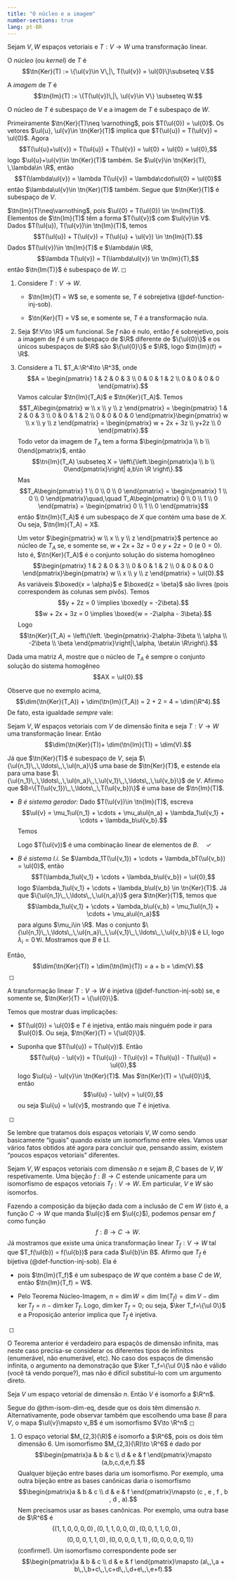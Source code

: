 ```yaml
---
title: "O núcleo e a imagem"
number-sections: true
lang: pt-BR
--- 
```



:::{#def-}
Sejam $V,W$ espaços vetoriais e $T:V\to W$ uma transformação linear.

O *núcleo* (ou *kernel*) de $T$ é
$$\tn{Ker}(T) := \{\ul{v}\in V\,|\, T(\ul{v}) = \ul{0}\}\subseteq V.$$

A *imagem* de $T$ é
$$\tn{Im}(T) := \{T(\ul{v})\,|\, \ul{v}\in V\} \subseteq W.$$
:::

:::{#prop-}
O núcleo de $T$ é subespaço de $V$ e a imagem de $T$ é subespaço de $W$.
:::

:::{.proof}
Primeiramente $\tn{Ker}(T)\neq \varnothing$, pois
$T(\ul{0}) = \ul{0}$. Os vetores $\ul{u}, \ul{v}\in \tn{Ker}(T)$ implica
que $T(\ul{u}) = T(\ul{v}) = \ul{0}$. Agora
$$T(\ul{u}+\ul{v}) = T(\ul{u}) + T(\ul{v}) = \ul{0} + \ul{0} = \ul{0},$$
logo $\ul{u}+\ul{v}\in \tn{Ker}(T)$ também. Se
$\ul{v}\in \tn{Ker}(T), \,\lambda\in \R$, então
$$T(\lambda\ul{v}) = \lambda T(\ul{v}) = \lambda\cdot\ul{0} = \ul{0}$$
então $\lambda\ul{v}\in \tn{Ker}(T)$ também. Segue que $\tn{Ker}(T)$ é
subespaço de $V$.

$\tn{Im}(T)\neq\varnothing$, pois $\ul{0} = T(\ul{0}) \in \tn{Im(T)}$.
Elementos de $\tn{Im}(T)$ têm a forma $T(\ul{v})$ com $\ul{v}\in V$.
Dados $T(\ul{u}), T(\ul{v})\in \tn{Im}(T)$, temos
$$T(\ul{u}) + T(\ul{v}) = T(\ul{u} + \ul{v}) \in \tn{Im}(T).$$ Dados
$T(\ul{v})\in \tn{Im}(T)$ e $\lambda\in \R$,
$$\lambda T(\ul{v}) = T(\lambda\ul{v}) \in \tn{Im}(T),$$ então
$\tn{Im(T)}$ é subespaço de $W$. ◻
:::

:::{#exm-}
1.  Considere $T:V\to W$.

    -   $\tn{Im}(T) = W$ se, e somente se, $T$ é sobrejetiva (@def-function-inj-sob).

    -   $\tn{Ker}(T) = V$ se, e somente se, $T$ é a transformação nula.

2.  Seja $f:V\to \R$ um funcional. Se $f$ não é nulo, então $f$ é
    sobrejetivo, pois a imagem de $f$ é um subespaço de $\R$ diferente
    de $\{\ul{0}\}$ e os únicos subespaços de $\R$ são $\{\ul{0}\}$ e
    $\R$, logo $\tn{Im}(f) = \R$.

3.  Considere a TL $T_A:\R^4\to \R^3$, onde $$A = \begin{pmatrix}
      1 & 2 & 0 & 3 \\
      0 & 0 & 1 & 2 \\
      0 & 0 & 0 & 0
      \end{pmatrix}.$$ Vamos calcular $\tn{Im}(T_A)$ e $\tn{Ker}(T_A)$.
    Temos $$T_A\begin{pmatrix}
      w \\ x \\ y \\ z
      \end{pmatrix} = \begin{pmatrix}
      1 & 2 & 0 & 3 \\
      0 & 0 & 1 & 2 \\
      0 & 0 & 0 & 0
      \end{pmatrix}\begin{pmatrix}
      w \\ x \\ y \\ z
      \end{pmatrix} = \begin{pmatrix}
      w + 2x + 3z \\ y+2z \\ 0
      \end{pmatrix}.$$ Todo vetor da imagem de $T_A$ tem a forma
    $\begin{pmatrix}a \\ b \\ 0\end{pmatrix}$, então
    $$\tn{Im}(T_A) \subseteq X = \left\{\left.\begin{pmatrix}a \\ b \\ 0\end{pmatrix}\right| a,b\in \R \right\}.$$
    Mas $$T_A\begin{pmatrix}
      1 \\ 0 \\ 0 \\ 0
      \end{pmatrix} = \begin{pmatrix}
      1 \\ 0 \\ 0
      \end{pmatrix}\quad,\quad T_A\begin{pmatrix}
      0 \\ 0 \\ 1 \\ 0
      \end{pmatrix} = \begin{pmatrix}
      0 \\ 1 \\ 0
      \end{pmatrix}$$ então $\tn{Im}(T_A)$ é um subespaço de $X$ que
    contém uma base de $X$. Ou seja, $\tn{Im}(T_A) = X$.

    Um vetor $\begin{pmatrix}
      w \\ x \\ y \\ z
      \end{pmatrix}$ pertence ao núcleo de $T_A$ se, e somente se,
    $w+2x+3z = 0$ e $y+2z=0$ (e $0=0$). Isto é, $\tn{Ker}(T_A)$ é o
    conjunto solução do sistema homogêneo $$\begin{pmatrix}
      1 & 2 & 0 & 3 \\
      0 & 0 & 1 & 2 \\
      0 & 0 & 0 & 0
      \end{pmatrix}\begin{pmatrix}
      w \\ x \\ y \\ z
      \end{pmatrix} = \ul{0}.$$ As variáveis $\boxed{x = \alpha}$ e
    $\boxed{z = \beta}$ são livres (pois correspondem às colunas sem
    pivôs). Temos $$y + 2z = 0 \implies \boxed{y = -2\beta}.$$
    $$w + 2x + 3z = 0 \implies \boxed{w = -2\alpha - 3\beta}.$$ Logo
    $$\tn{Ker}(T_A) = \left\{\left. \begin{pmatrix}-2\alpha-3\beta \\ \alpha \\ -2\beta \\ \beta \end{pmatrix}\right|\,\alpha, \beta\in \R\right\}.$$
:::

:::{#exr-}
Dada uma matriz $A$, mostre que o núcleo de
$T_A$ é sempre o conjunto solução do sistema homogêneo $$AX = \ul{0}.$$
:::

Observe que no exemplo acima,
$$\dim(\tn{Ker}(T_A)) + \dim(\tn{Im}(T_A)) = 2 + 2 = 4 = \dim(\R^4).$$
De fato, esta igualdade *sempre* vale:

:::{#thm-}
Sejam $V,W$ espaços vetoriais com $V$ de dimensão finita e seja
$T:V\to W$ uma transformação linear. Então
$$\dim(\tn{Ker}(T))+ \dim(\tn{Im}(T)) = \dim(V).$$
:::

:::{.proof}
Já que $\tn{Ker}(T)$ é subespaço de $V$, seja
$\{\ul{n_1}\,,\,\ldots\,,\,\ul{n_a}\}$ uma base de $\tn{Ker}(T)$, e
estende ela para uma base
$\{\ul{n_1}\,,\,\ldots\,,\,\ul{n_a}\,,\,\ul{v_1}\,,\,\ldots\,,\,\ul{v_b}\}$
de $V$. Afirmo que $B=\{T(\ul{v_1})\,,\,\ldots\,,\,T(\ul{v_b})\}$ é uma
base de $\tn{Im}(T)$. 
<!--Este conjunto:

-   Pois se $T(\ul{v_i}) = T(\ul{v_j})$ com $i\neq j$, então
    $T(\ul{v_i} -\ul{v_j})\in \tn{Ker}(T)$, logo
    $$\ul{v_i} - \ul{v_j} = \mu_1\ul{n_1} + \cdots + \mu_a\ul{n_a}.$$
    Rearranjando, $\ul{v_i}$ é combinação linear dos outros elementos da
    base
    $$\{\ul{n_1}\,,\,\ldots\,,\,\ul{n_a}\,,\,\ul{v_1}\,,\,\ldots\,,\,\ul{v_b}\}$$
    -- impossível.-->

-   *$B$ é sistema gerador:* Dado $T(\ul{v})\in \tn{Im}(T)$, escreva
    $$\ul{v} = \mu_1\ul{n_1} + \cdots + \mu_a\ul{n_a} + \lambda_1\ul{v_1} + \cdots + \lambda_b\ul{v_b}.$$
    Temos 
    \begin{aligned}
        T(\ul{v}) & = T( \mu_1\ul{n_1} + \cdots + \mu_a\ul{n_a} + \lambda_1\ul{v_1} + \cdots + \lambda_b\ul{v_b}) \\
        & = \mu_1T(\ul{n_1}) + \cdots + \mu_aT(\ul{n_a}) + \lambda_1T(\ul{v_1}) + \cdots + \lambda_bT(\ul{v_b}) \\
        & = \lambda_1T(\ul{v_1}) + \cdots + \lambda_bT(\ul{v_b})\qquad\qquad (\hbox{pois }T(\ul{n_i}) = 0\,\forall i).
      
    \end{aligned}
    Logo $T(\ul{v})$ é uma combinação linear de
    elementos de $B.\quad\checkmark$

-   *$B$ é sistema l.i.* Se $\lambda_1T(\ul{v_1}) + \cdots + \lambda_bT(\ul{v_b}) = \ul{0}$,
    então
    $$T(\lambda_1\ul{v_1} + \cdots + \lambda_b\ul{v_b}) = \ul{0},$$ logo
    $\lambda_1\ul{v_1} + \cdots + \lambda_b\ul{v_b} \in \tn{Ker}(T)$. Já
    que $\{\ul{n_1}\,,\,\ldots\,,\,\ul{n_a}\}$ gera $\tn{Ker}(T)$, temos
    que
    $$\lambda_1\ul{v_1} + \cdots + \lambda_b\ul{v_b} = \mu_1\ul{n_1} + \cdots + \mu_a\ul{n_a}$$
    para alguns $\mu_i\in \R$. Mas o conjunto
    $\{\ul{n_1}\,,\,\ldots\,,\,\ul{n_a}\,,\,\ul{v_1}\,,\,\ldots\,,\,\ul{v_b}\}$
    é LI, logo $\lambda_i = 0\,\forall i$. Mostramos que $B$ é LI.

Então, $$\dim(\tn{Ker}(T)) + \dim(\tn{Im}(T)) = a + b = \dim(V).$$ ◻
:::

:::{#prp-}
A transformação linear $T:V\to W$ é injetiva (@def-function-inj-sob) se, e somente se,
$\tn{Ker}(T) = \{\ul{0}\}$.
:::

:::{.proof}
Temos que mostrar duas implicações:

-   $T(\ul{0}) = \ul{0}$ e $T$ é injetiva, então mais ninguém pode ir
    para $\ul{0}$. Ou seja, $\tn{Ker}(T) = \{\ul{0}\}$.

-   Suponha que $T(\ul{u}) = T(\ul{v})$. Então
    $$T(\ul{u} - \ul{v}) = T(\ul{u}) - T(\ul{v}) = T(\ul{u}) - T(\ul{u}) = \ul{0},$$
    logo $\ul{u} - \ul{v}\in \tn{Ker}(T)$. Mas
    $\tn{Ker}(T) = \{\ul{0}\}$, então $$\ul{u} - \ul{v} = \ul{0},$$ ou
    seja $\ul{u} = \ul{v}$, mostrando que $T$ é injetiva.

 ◻
:::

Se lembre que tratamos dois espaços vetoriais $V,W$ como sendo
basicamente "iguais" quando existe um isomorfismo entre eles. Vamos usar
vários fatos obtidos até agora para concluir que, pensando assim,
existem "poucos espaços vetoriais" diferentes.

:::{#thm-isom-dim-eq}
Sejam $V, W$ espaços vetoriais com dimensão $n$ e sejam $B,C$ bases de
$V,W$ respetivamente. Uma bijeção $f:B\to C$ estende unicamente para um
isomorfismo de espaços vetoriais $T_f:V\to W$. Em particular, $V$ e $W$
são isomorfos.
:::

:::{.proof}
Fazendo a composição da bijeção dada com a inclusão de $C$ em
$W$ (isto é, a função $C\to W$ que manda $\ul{c}$ em $\ul{c}$), podemos
pensar em $f$ como função $$f: B \to C \to W.$$ Já mostramos que existe
uma única transformação linear $T_f:V\to W$ tal que
$T_f(\ul{b}) = f(\ul{b})$ para cada $\ul{b}\in B$. Afirmo que $T_f$ é
bijetiva (@def-function-inj-sob). Ela é

-   pois $\tn{Im}(T_f)$ é um subespaço de $W$ que contém a base $C$ de
    $W$, então $\tn{Im}(T_f) = W$.

-   Pelo Teorema Núcleo-Imagem,
    $n=\dim W=\dim\,\mbox{Im}(T_f)=\dim V-\dim \ker T_f=n-\dim\ker T_f$.
    Logo, $\dim\ker T_f=0$; ou seja, $\ker T_f=\{\ul 0\}$ e a Proposição
    anterior implica que $T_f$ é injetiva.

 ◻
:::

O Teorema anterior é verdadeiro para espaçõs de dimensão infinita, mas
neste caso precisa-se considerar os diferentes tipos de infinitos
(enumerável, não enumerável, etc). No caso dos espaços de dimensão
infinita, o argumento na demonstração que $\ker T_f=\{\ul 0\}$ não é
válido (você tá vendo porque?), mas não é difícil substituí-lo com um
argumento direto.

:::{#cor-isom-Rn}
Seja $V$ um espaço vetorial de dimensão $n$. Então $V$ é isomorfo a
$\R^n$.
:::

:::{.proof}
Segue do @thm-isom-dim-eq, desde que os dois têm dimensão $n$. 
Alternativamente, pode observar também que escolhendo uma base $B$ para $V$, 
o mapa $\ul{v}\mapsto v_B$ é um isomorfismo $V\to \R^n$
◻
:::

:::{#exm-}
1.  O espaço vetorial $M_{2,3}(\R)$ é isomorfo a $\R^6$, pois os dois
    têm dimensão 6. Um isomorfismo $M_{2,3}(\R)\to \R^6$ é dado por
    $$\begin{pmatrix}a & b & c \\ d & e & f \end{pmatrix}\mapsto (a,b,c,d,e,f).$$
    Qualquer bijeção entre bases daria um isomorfismo. Por exemplo, uma
    outra bijeção entre as bases canônicas daria o isomorfismo
    $$\begin{pmatrix}a & b & c \\ d & e & f \end{pmatrix}\mapsto (c , e , f , b , d , a).$$
    Nem precisamos usar as bases canônicas. Por exemplo, uma outra base
    de $\R^6$ é
    $$\{(1,1,0,0,0,0)\,,\,(0,1,1,0,0,0)\,,\,(0,0,1,1,0,0)\,,\qquad$$
    $$\qquad(0,0,0,1,1,0)\,,\,(0,0,0,0,1,1)\,,\,(0,0,0,0,0,1)\}$$
    (confirme!). Um isomorfismo correspondente pode ser
    $$\begin{pmatrix}a & b & c \\ d & e & f \end{pmatrix}\mapsto (a\,,\,a + b\,,\,b+c\,,\,c+d\,,\,d+e\,,\,e+f).$$
:::
